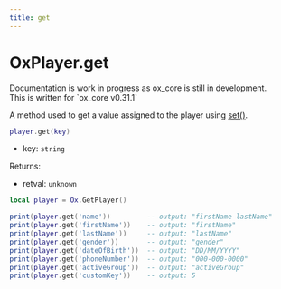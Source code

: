 ```yaml
---
title: get
---
```



# OxPlayer.get

<Callout>
  Documentation is work in progress as ox_core is still in development.<br />
  This is written for `ox_core v0.31.1`
</Callout>

A method used to get a value assigned to the player using [set()](../../Server/OxPlayer/set).

```lua
player.get(key)
```

- key: `string`

Returns:

- retval: `unknown`

```lua
local player = Ox.GetPlayer()

print(player.get('name'))         -- output: "firstName lastName"
print(player.get('firstName'))    -- output: "firstName"
print(player.get('lastName'))     -- output: "lastName"
print(player.get('gender'))       -- output: "gender"
print(player.get('dateOfBirth'))  -- output: "DD/MM/YYYY"
print(player.get('phoneNumber'))  -- output: "000-000-0000"
print(player.get('activeGroup'))  -- output: "activeGroup"
print(player.get('customKey'))    -- output: 5
```
